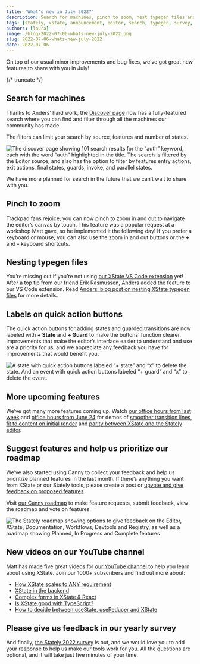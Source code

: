 ```yaml
---
title: 'What’s new in July 2022?'
description: Search for machines, pinch to zoom, nest typegen files and more! Find out the latest features in the Stately editor and XState VS Code extension.
tags: [stately, xstate, announcement, editor, search, typegen, survey, roadmap]
authors: [laura]
image: /blog/2022-07-06-whats-new-july-2022.png
slug: 2022-07-06-whats-new-july-2022
date: 2022-07-06
---
```


On top of our usual minor improvements and bug fixes, we’ve got great new features to share with you in July!

{/* truncate */}

## Search for machines

Thanks to Anders’ hard work, the [Discover page](https://stately.ai/registry/discover) now has a fully-featured search where you can find and filter through all the machines our community has made.

The filters can limit your search by source, features and number of states.

![The discover page showing 101 search results for the “auth” keyword, each with the word “auth” highlighted in the title. The search is filtered by the Editor source, and also has the option to filter by features entry actions, exit actions, final states, guards, invoke, and parallel states.](2022-07-06-search.png)

We have more planned for search in the future that we can’t wait to share with you.

## Pinch to zoom

Trackpad fans rejoice; you can now pinch to zoom in and out to navigate the editor’s canvas by touch. This feature was a popular request at a workshop Matt gave, so he implemented it the following day! If you prefer a keyboard or mouse, you can also use the zoom in and out buttons or the **+** and **-** keyboard shortcuts.

## Nesting typegen files

You’re missing out if you’re not using [our XState VS Code extension](https://marketplace.visualstudio.com/items?itemName=statelyai.stately-vscode) yet! After a top tip from our friend Erik Rasmussen, Anders added the feature to our VS Code extension. Read [Anders’ blog post on nesting XState typegen files](../../docs/assets/blog/nesting-typegen-files) for more details.

## Labels on quick action buttons

The quick action buttons for adding states and guarded transitions are now labeled with **+ State** and **+ Guard** to make the buttons’ function clearer. Improvements that make the editor’s interface easier to understand and use are a priority for us, and we appreciate any feedback you have for improvements that would benefit you.

![A state with quick action buttons labeled “+ state” and “x” to delete the state. And an event with quick action buttons labeled “+ guard“ and “x” to delete the event.](2022-07-06-labeled-buttons.png)

## More upcoming features

We’ve got many more features coming up. Watch [our office hours from last week](https://www.youtube.com/watch?v=4v_M3HcZc3U) and [office hours from June 24](https://www.youtube.com/watch?v=qmbeYvcA3Ks) for demos of [smoother transition lines](https://www.youtube.com/watch?v=qmbeYvcA3Ks&t=530s), [fit to content on initial render](https://www.youtube.com/watch?v=4v_M3HcZc3U&t=1214s) and [parity between XState and the Stately editor](https://www.youtube.com/watch?v=4v_M3HcZc3U&t=208s).

## Suggest features and help us prioritize our roadmap

We’ve also started using Canny to collect your feedback and help us prioritize planned features in the last month. If there’s anything you want from XState or our Stately tools, please create a post or [upvote and give feedback on proposed features](https://feedback.stately.ai).

Visit [our Canny roadmap](https://feedback.stately.ai) to make feature requests, submit feedback, view the roadmap and vote on features.

![The Stately roadmap showing options to give feedback on the Editor, XState, Documentation, Workflows, Devtools and Registry, as well as a roadmap showing Planned, In Progress and Complete features](2022-07-06-canny.png)

## New videos on our YouTube channel

Matt has made five great videos for [our YouTube channel](https://www.youtube.com/statelyai) to help you learn about using XState. Join our 1000+ subscribers and find out more about:

- [How XState scales to ANY requirement](https://www.youtube.com/watch?v=AQHpXDo_S1k)
- [XState in the backend](https://www.youtube.com/watch?v=qqyQGEjWSAw)
- [Complex forms in XState & React](https://www.youtube.com/watch?v=Xa0H-vf2VuQ)
- [Is XState good with TypeScript?](https://www.youtube.com/watch?v=EIi6CV4Bc_Q)
- [How to decide between useState, useReducer and XState](https://www.youtube.com/watch?v=FrNXCJa5FLs)

## Please give us feedback in our yearly survey

And finally, [the Stately 2022 survey](https://stately.ai/survey) is out, and we would love you to add your response to help us make our tools work for you. All the questions are optional, and it will take just five minutes of your time.
